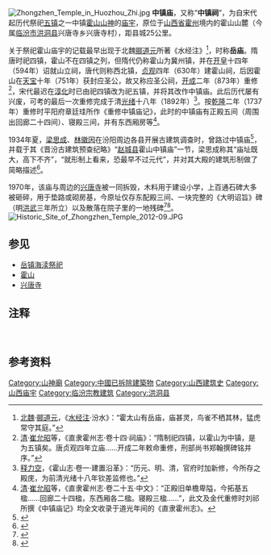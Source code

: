 [[File:Zhongzhen_Temple_in_Huozhou_Zhi.jpg|thumb]]
'''中镇庙'''，又称“'''中镇祠'''”，为自宋代起历代祭祀[[五大镇山|五镇]]之一中镇[[霍山_(山西)|霍山]][[山神|山神]]的[[庙宇|庙宇]]，原位于[[山西省|山西省]][[霍州_(金朝)|霍州]]境内的霍山山麓（今属[[临汾市|临汾市]][[洪洞县|洪洞县]]兴唐寺乡兴唐寺村），距县城25公里。

关于祭祀霍山庙宇的记载最早出现于北魏[[郦道元|郦道元]]所著《水经注》<ref group="注">[[北魏|北魏]]·[[郦道元|郦道元]]，《[[水经注|水经注]]·汾水》：“霍太山有岳庙，庙甚灵，鸟雀不栖其林，猛虎常守其庭。”</ref>，时称'''岳庙'''。隋唐时祀四镇，霍山不在四镇之列，但隋代仍称霍山为冀州镇，并在[[开皇|开皇]]十四年（594年）诏就山立祠，唐代则称西北镇，[[貞觀_(唐朝)|贞观]]四年（630年）建霍山祠，后因霍山在[[天宝_(唐朝)|天宝]]十年（751年）获封应圣公，故又称应圣公祠，[[开成|开成]]二年（873年）重修<ref group="注">[[清朝|清]]·[[崔允昭|崔允昭]]等，《直隶霍州志·卷十四·祠庙》：“隋制祀四镇，以霍山为中镇，是为五镇矣。唐贞观四年立庙……开成二年敕命重修，刑部尚书郑翰撰碑铭并序。”</ref>，宋代最迟在[[淳化_(北宋)|淳化]]时已由祀四镇改为祀五镇，并将其改作中镇庙。此后历代屡有兴废，可考的最后一次重修完成于清[[光绪|光绪]]十八年（1892年）<ref group="注">[[释力空|释力空]]，《霍山志·卷一·建置沿革》：“历元、明、清，官府时加新修，今所存之殿庑，为前清光绪十八年钦差监修也。”</ref>。按[[乾隆|乾隆]]二年（1737年）重修时平阳府章廷珪所作《重修中镇庙记》，此时的中镇庙有正殿五间（周围出回廊二十四间）、寝殿三间，并有东西厢房等<ref group="注">[[清朝|清]]·[[崔允昭|崔允昭]]等，《直隶霍州志·卷二十五·中文》：“正殿旧单檐卑隘，今拓基五楹……回廊二十四楹，东西厢各二楹。寝殿三楹……”，此文及金代重修时刘祁所撰《中镇庙记》均全文收录于道光年间的《直隶霍州志》。</ref>。

1934年夏，[[梁思成|梁思成]]、[[林徽因|林徽因]]在汾阳周边各县开展古建筑调查时，曾路过中镇庙<ref>{{cite web|url=http://news.sohu.com/20070608/n250465930.shtml|title=《寻找霍山中镇庙》|accessdate=2011-09-10|work=珠联璧合|publisher=搜狐|archive-date=2019-05-13|archive-url=https://web.archive.org/web/20190513052744/http://news.sohu.com/20070608/n250465930.shtml|dead-url=no}}</ref>，并载于其《晋汾古建筑预查纪略》“[[赵城县|赵城县]]霍山中镇庙”一节，梁思成称其“庙址既大，高下不齐”，“就形制上看来，恐最­早不过元代”，并对其大殿的建筑形制做了简略描述<ref>{{cite web|url=http://www.cun365.com/Main/Town,fe8b0a59-d660-4803-9552-ed9f98861b27/NewsView,99916|title=《晋汾古建筑预查纪略》|accessdate=2011-09-10|work=梁思成、林徽因|publisher=|archive-date=2019-05-12|archive-url=https://web.archive.org/web/20190512205635/http://www.cun365.com/Main/Town,fe8b0a59-d660-4803-9552-ed9f98861b27/NewsView,99916|dead-url=no}}</ref>。

1970年，该庙与周边的[[兴唐寺|兴唐寺]]被一同拆毁，木料用于建设小学，上百通石碑大多被砸碎，用于垫路或砌房基，今原址仅存东配殿三间、一块完整的《大明诏旨》碑（明[[洪武|洪武]]三年所立）以及散落在院子里的一地残碑<ref>{{cite web|url=http://www.aisixiang.com/data/detail.php?id=14650|title=《凭吊中镇庙和兴唐寺》|accessdate=2011-09-10|work=武际可|publisher=人民网|archive-date=2013-03-14|archive-url=https://web.archive.org/web/20130314182500/http://www.aisixiang.com/data/detail.php?id=14650|dead-url=no}}</ref><ref>{{cite web|url=http://news.163.com/10/1022/14/6JJTTKV800014JB6.html|title=《由沂山洪武御碑话“岳镇海渎”祭祀》|accessdate=2011-09-10|work=张孝友|publisher=人民网|archive-url=https://web.archive.org/web/20190221035534/http://news.163.com/10/1022/14/6JJTTKV800014JB6.html|archive-date=2019-02-21|dead-url=yes}}</ref>。
[[File:Historic_Site_of_Zhongzhen_Temple_2012-09.JPG|thumb]]

== 参见 ==
*[[岳镇海渎祭祀|岳镇海渎祭祀]]
*[[霍山_(山西)|霍山]]
*[[兴唐寺|兴唐寺]]
== 注释 ==
{{reflist|group="注"|2}}　
==参考资料==
{{reflist|2}}

{{岳镇海渎祭祀}}
{{DEFAULTSORT:Z}}
[[Category:山神廟|Category:山神廟]]
[[Category:中國已拆除建築物|Category:中國已拆除建築物]]
[[Category:山西建筑史|Category:山西建筑史]]
[[Category:山西庙宇|Category:山西庙宇]]
[[Category:临汾宗教建筑|Category:临汾宗教建筑]]
[[Category:洪洞县|Category:洪洞县]]
